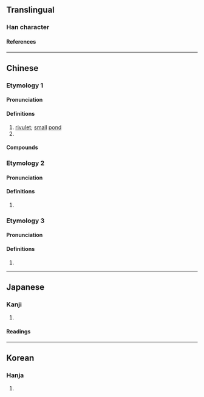 {{also|荥}}
{{character info}}
==Translingual==
{{Han simplified forms|滎|泶|荥|ex=y}}

===Han character===
{{Han char|rn=85|rad=水|as=10|sn=13|four=99232|canj=FFBE|ids=⿱𤇾水}}

====References====
{{Han ref|kx=0642.230|dkj=18026|dj=1050.040|hdz=31691.140|uh=6ECE}}

----

==Chinese==
{{zh-forms|s=荥}}

===Etymology 1===

====Pronunciation====
{{zh-pron
|m=xíng
|c=jing4
|mn-t=hêng5
|mc=y
|oc=y
|ma=y
|cat=pn,n
}}

====Definitions====
{{zh-hanzi}}

# [[rivulet]]; [[small]] [[pond]]
# {{zh-used2|p}}

====Compounds====
{{zh-der|滎陽|滎澤|滎水|滎波|滎播|滎灌}}

===Etymology 2===

====Pronunciation====
{{zh-pron
|m=yíng
|c=jing4
|mn-t=iong5/êng5/uêng5
|ma=y
|cat=syllable
}}

====Definitions====
{{zh-hanzi}}

# {{zh-used in|滎經|a [[placename]] in [[Sichuan]] province}}

===Etymology 3===

====Pronunciation====
{{zh-pron
|m=yīng
|ma=zh-ying.ogg
|cat=syllable
}}

====Definitions====
{{zh-hanzi}}

# {{zh-used in|滎瀯|[[swirl]]ing and [[gush]]ing up}}

----

==Japanese==
{{ja-kanji forms|泶|滎}}

===Kanji===
{{ja-kanji|grade=|rs=水10|shin=泶}}

# {{rfdef|ja|sort=水10}}

====Readings====
{{ja-readings
|goon=ぎょう, きょう, よう
|kanon=けい, えい
|kun=ちょろちょろ-
}}

----

==Korean==

===Hanja===
{{ko-hanja|hangeul=형|eumhun=|rv=hyeong|mr=hyŏng|y=hyeng}}

# {{rfdef|ko|sort=水10}}